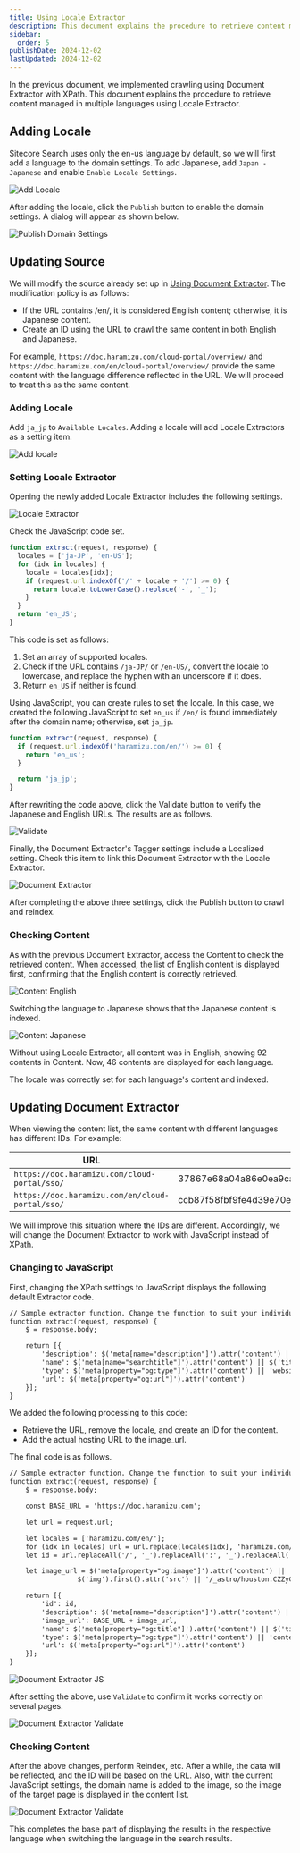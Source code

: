 ```yaml
---
title: Using Locale Extractor
description: This document explains the procedure to retrieve content managed in multiple languages using Locale Extractor.
sidebar:
  order: 5
publishDate: 2024-12-02
lastUpdated: 2024-12-02
---
```


In the previous document, we implemented crawling using Document Extractor with XPath. This document explains the procedure to retrieve content managed in multiple languages using Locale Extractor.

## Adding Locale

Sitecore Search uses only the en-us language by default, so we will first add a language to the domain settings. To add Japanese, add `Japan - Japanese` and enable `Enable Locale Settings`.

![Add Locale](../../../../assets/search/locale-extractor01.png)

After adding the locale, click the `Publish` button to enable the domain settings. A dialog will appear as shown below.

![Publish Domain Settings](../../../../assets/search/locale-extractor02.png)

## Updating Source

We will modify the source already set up in [Using Document Extractor](/search/document-extractor/). The modification policy is as follows:

- If the URL contains /en/, it is considered English content; otherwise, it is Japanese content.
- Create an ID using the URL to crawl the same content in both English and Japanese.

For example, `https://doc.haramizu.com/cloud-portal/overview/` and `https://doc.haramizu.com/en/cloud-portal/overview/` provide the same content with the language difference reflected in the URL. We will proceed to treat this as the same content.

### Adding Locale

Add `ja_jp` to `Available Locales`. Adding a locale will add Locale Extractors as a setting item.

![Add locale](../../../../assets/search/locale-extractor03.png)

### Setting Locale Extractor

Opening the newly added Locale Extractor includes the following settings.

![Locale Extractor](../../../../assets/search/locale-extractor04.png)

Check the JavaScript code set.

```js
function extract(request, response) {
  locales = ['ja-JP', 'en-US'];
  for (idx in locales) {
    locale = locales[idx];
    if (request.url.indexOf('/' + locale + '/') >= 0) {
      return locale.toLowerCase().replace('-', '_');
    }
  }
  return 'en_US';
}
```

This code is set as follows:

1. Set an array of supported locales.
2. Check if the URL contains `/ja-JP/` or `/en-US/`, convert the locale to lowercase, and replace the hyphen with an underscore if it does.
3. Return `en_US` if neither is found.

Using JavaScript, you can create rules to set the locale. In this case, we created the following JavaScript to set `en_us` if `/en/` is found immediately after the domain name; otherwise, set `ja_jp`.

```js
function extract(request, response) {
  if (request.url.indexOf('haramizu.com/en/') >= 0) {
    return 'en_us';
  }

  return 'ja_jp';
}
```

After rewriting the code above, click the Validate button to verify the Japanese and English URLs. The results are as follows.

![Validate](../../../../assets/search/locale-extractor05.png)

Finally, the Document Extractor's Tagger settings include a Localized setting. Check this item to link this Document Extractor with the Locale Extractor.

![Document Extractor](../../../../assets/search/locale-extractor06.png)

After completing the above three settings, click the Publish button to crawl and reindex.

### Checking Content

As with the previous Document Extractor, access the Content to check the retrieved content. When accessed, the list of English content is displayed first, confirming that the English content is correctly retrieved.

![Content English](../../../../assets/search/locale-extractor07.png)

Switching the language to Japanese shows that the Japanese content is indexed.

![Content Japanese](../../../../assets/search/locale-extractor08.png)

Without using Locale Extractor, all content was in English, showing 92 contents in Content. Now, 46 contents are displayed for each language.

The locale was correctly set for each language's content and indexed.

## Updating Document Extractor

When viewing the content list, the same content with different languages has different IDs. For example:

| URL                                             | ID                                                       |
| ----------------------------------------------- | -------------------------------------------------------- |
| `https://doc.haramizu.com/cloud-portal/sso/`    | 37867e68a04a86e0ea9ca3e65cc03fc838f041123e73fb3e4b39accb |
| `https://doc.haramizu.com/en/cloud-portal/sso/` | ccb87f58fbf9fe4d39e70ea13fb0ac6210d79f96bf7fabab932d3668 |

We will improve this situation where the IDs are different. Accordingly, we will change the Document Extractor to work with JavaScript instead of XPath.

### Changing to JavaScript

First, changing the XPath settings to JavaScript displays the following default Extractor code.

```txt
// Sample extractor function. Change the function to suit your individual needs
function extract(request, response) {
    $ = response.body;

    return [{
        'description': $('meta[name="description"]').attr('content') || $('meta[property="og:description"]').attr('content') || $('p').text(),
        'name': $('meta[name="searchtitle"]').attr('content') || $('title').text(),
        'type': $('meta[property="og:type"]').attr('content') || 'website_content',
        'url': $('meta[property="og:url"]').attr('content')
    }];
}
```

We added the following processing to this code:

- Retrieve the URL, remove the locale, and create an ID for the content.
- Add the actual hosting URL to the image_url.

The final code is as follows.

```txt
// Sample extractor function. Change the function to suit your individual needs
function extract(request, response) {
    $ = response.body;

    const BASE_URL = 'https://doc.haramizu.com';

    let url = request.url;

    let locales = ['haramizu.com/en/'];
    for (idx in locales) url = url.replace(locales[idx], 'haramizu.com/');
    let id = url.replaceAll('/', '_').replaceAll(':', '_').replaceAll('.', '_');

    let image_url = $('meta[property="og:image"]').attr('content') ||
                 $('img').first().attr('src') || '/_astro/houston.CZZyCf7p_ZmSIFK.webp';

    return [{
        'id': id,
        'description': $('meta[name="description"]').attr('content') || $('meta[property="og:description"]').attr('content') || $('p').text(),
        'image_url': BASE_URL + image_url,
        'name': $('meta[property="og:title"]').attr('content') || $('title').text(),
        'type': $('meta[property="og:type"]').attr('content') || 'content',
        'url': $('meta[property="og:url"]').attr('content')
    }];
}
```

![Document Extractor JS](../../../../assets/search/locale-extractor09.png)

After setting the above, use `Validate` to confirm it works correctly on several pages.

![Document Extractor Validate](../../../../assets/search/locale-extractor10.png)

### Checking Content

After the above changes, perform Reindex, etc. After a while, the data will be reflected, and the ID will be based on the URL. Also, with the current JavaScript settings, the domain name is added to the image, so the image of the target page is displayed in the content list.

![Document Extractor Validate](../../../../assets/search/locale-extractor11.png)

This completes the base part of displaying the results in the respective language when switching the language in the search results.

